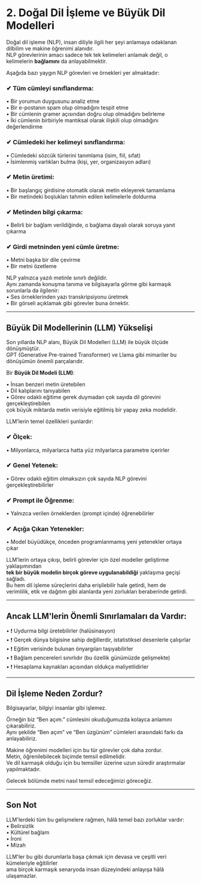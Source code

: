 # 2. Doğal Dil İşleme ve Büyük Dil Modelleri

Doğal dil işleme (NLP), insan diliyle ilgili her şeyi anlamaya odaklanan dilbilim ve makine öğrenimi alanıdır.  
NLP görevlerinin amacı sadece tek tek kelimeleri anlamak değil, o kelimelerin **bağlamını** da anlayabilmektir.

Aşağıda bazı yaygın NLP görevleri ve örnekleri yer almaktadır:

### ✔ Tüm cümleyi sınıflandırma:
• Bir yorumun duygusunu analiz etme  
• Bir e-postanın spam olup olmadığını tespit etme  
• Bir cümlenin gramer açısından doğru olup olmadığını belirleme  
• İki cümlenin birbiriyle mantıksal olarak ilişkili olup olmadığını değerlendirme

### ✔ Cümledeki her kelimeyi sınıflandırma:
• Cümledeki sözcük türlerini tanımlama (isim, fiil, sıfat)  
• İsimlenmiş varlıkları bulma (kişi, yer, organizasyon adları)

### ✔ Metin üretimi:
• Bir başlangıç girdisine otomatik olarak metin ekleyerek tamamlama  
• Bir metindeki boşlukları tahmin edilen kelimelerle doldurma

### ✔ Metinden bilgi çıkarma:
• Belirli bir bağlam verildiğinde, o bağlama dayalı olarak soruya yanıt çıkarma

### ✔ Girdi metninden yeni cümle üretme:
• Metni başka bir dile çevirme  
• Bir metni özetleme

NLP yalnızca yazılı metinle sınırlı değildir.  
Aynı zamanda konuşma tanıma ve bilgisayarla görme gibi karmaşık sorunlarla da ilgilenir:  
• Ses örneklerinden yazı transkripsiyonu üretmek  
• Bir görseli açıklamak gibi görevler buna örnektir.

---

## Büyük Dil Modellerinin (LLM) Yükselişi

Son yıllarda NLP alanı, Büyük Dil Modelleri (LLM) ile büyük ölçüde dönüşmüştür.  
GPT (Generative Pre-trained Transformer) ve Llama gibi mimariler bu dönüşümün önemli parçalarıdır.

Bir **Büyük Dil Modeli (LLM)**:

• İnsan benzeri metin üretebilen  
• Dil kalıplarını tanıyabilen  
• Görev odaklı eğitime gerek duymadan çok sayıda dil görevini gerçekleştirebilen  
çok büyük miktarda metin verisiyle eğitilmiş bir yapay zeka modelidir.

LLM’lerin temel özellikleri şunlardır:

### ✔ Ölçek:
• Milyonlarca, milyarlarca hatta yüz milyarlarca parametre içerirler

### ✔ Genel Yetenek:
• Görev odaklı eğitim olmaksızın çok sayıda NLP görevini gerçekleştirebilirler

### ✔ Prompt ile Öğrenme:
• Yalnızca verilen örneklerden (prompt içinde) öğrenebilirler

### ✔ Açığa Çıkan Yetenekler:
• Model büyüdükçe, önceden programlanmamış yeni yetenekler ortaya çıkar

LLM’lerin ortaya çıkışı, belirli görevler için özel modeller geliştirme yaklaşımından  
**tek bir büyük modelin birçok göreve uygulanabildiği** yaklaşıma geçişi sağladı.  
Bu hem dil işleme süreçlerini daha erişilebilir hale getirdi, hem de  
verimlilik, etik ve dağıtım gibi alanlarda yeni zorlukları beraberinde getirdi.

---

## Ancak LLM'lerin Önemli Sınırlamaları da Vardır:

• ❗ Uydurma bilgi üretebilirler (halüsinasyon)  
• ❗ Gerçek dünya bilgisine sahip değillerdir, istatistiksel desenlerle çalışırlar  
• ❗ Eğitim verisinde bulunan önyargıları taşıyabilirler  
• ❗ Bağlam pencereleri sınırlıdır (bu özellik günümüzde gelişmekte)  
• ❗ Hesaplama kaynakları açısından oldukça maliyetlidirler

---

## Dil İşleme Neden Zordur?

Bilgisayarlar, bilgiyi insanlar gibi işlemez.

Örneğin biz “Ben açım.” cümlesini okuduğumuzda kolayca anlamını çıkarabiliriz.  
Aynı şekilde “Ben açım” ve “Ben üzgünüm” cümleleri arasındaki farkı da anlayabiliriz.

Makine öğrenimi modelleri için bu tür görevler çok daha zordur.  
Metin, öğrenilebilecek biçimde temsil edilmelidir.  
Ve dil karmaşık olduğu için bu temsiller üzerine uzun süredir araştırmalar yapılmaktadır.

Gelecek bölümde metni nasıl temsil edeceğimizi göreceğiz.

---

## Son Not

LLM'lerdeki tüm bu gelişmelere rağmen, hâlâ temel bazı zorluklar vardır:  
• Belirsizlik  
• Kültürel bağlam  
• İroni  
• Mizah

LLM'ler bu gibi durumlarla başa çıkmak için devasa ve çeşitli veri kümeleriyle eğitilirler  
ama birçok karmaşık senaryoda insan düzeyindeki anlayışa hâlâ ulaşamazlar.

